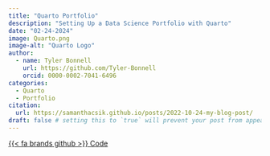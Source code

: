 ```yaml
---
title: "Quarto Portfolio"
description: "Setting Up a Data Science Portfolio with Quarto"
date: "02-24-2024"
image: Quarto.png
image-alt: "Quarto Logo"
author:
  - name: Tyler Bonnell
    url: https://github.com/Tyler-Bonnell
    orcid: 0000-0002-7041-6496
categories: 
  - Quarto
  - Portfolio
citation: 
  url: https://samanthacsik.github.io/posts/2022-10-24-my-blog-post/ 
draft: false # setting this to `true` will prevent your post from appearing on your listing page until you're ready!
---
```


<span class="listing-btn-group">
<a href="https://github.com/Tyler-Bonnell/tyler-bonnell-website" class="btn" role="button">{{< fa brands github >}} Code</a>
</span>
